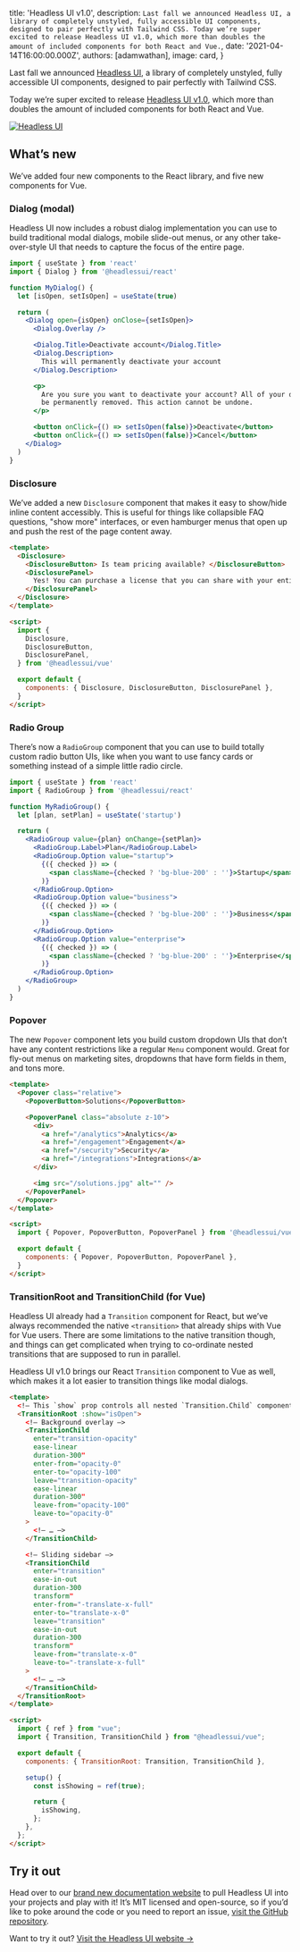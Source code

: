 
  title: 'Headless UI v1.0',
  description: `Last fall we announced Headless UI, a library of completely unstyled, fully accessible UI components, designed to pair perfectly with Tailwind CSS. Today we’re super excited to release Headless UI v1.0, which more than doubles the amount of included components for both React and Vue.`,
  date: '2021-04-14T16:00:00.000Z',
  authors: [adamwathan],
  image: card,
}

Last fall we announced [Headless UI](https://blog.tailwindcss.com/headless-ui-unstyled-accessible-ui-components), a library of completely unstyled, fully accessible UI components, designed to pair perfectly with Tailwind CSS.

Today we’re super excited to release [Headless UI v1.0](https://headlessui.dev), which more than doubles the amount of included components for both React and Vue.

<!--more-->

<a href="https://headlessui.dev">
  <img src={card} alt="Headless UI" />
</a>

## What’s new

We’ve added four new components to the React library, and five new components for Vue.

### Dialog (modal)

Headless UI now includes a robust dialog implementation you can use to build traditional modal dialogs, mobile slide-out menus, or any other take-over-style UI that needs to capture the focus of the entire page.

```jsx
import { useState } from 'react'
import { Dialog } from '@headlessui/react'

function MyDialog() {
  let [isOpen, setIsOpen] = useState(true)

  return (
    <Dialog open={isOpen} onClose={setIsOpen}>
      <Dialog.Overlay />

      <Dialog.Title>Deactivate account</Dialog.Title>
      <Dialog.Description>
        This will permanently deactivate your account
      </Dialog.Description>

      <p>
        Are you sure you want to deactivate your account? All of your data will
        be permanently removed. This action cannot be undone.
      </p>

      <button onClick={() => setIsOpen(false)}>Deactivate</button>
      <button onClick={() => setIsOpen(false)}>Cancel</button>
    </Dialog>
  )
}
```

### Disclosure

We’ve added a new `Disclosure` component that makes it easy to show/hide inline content accessibly. This is useful for things like collapsible FAQ questions, "show more" interfaces, or even hamburger menus that open up and push the rest of the page content away.

```html
<template>
  <Disclosure>
    <DisclosureButton> Is team pricing available? </DisclosureButton>
    <DisclosurePanel>
      Yes! You can purchase a license that you can share with your entire team.
    </DisclosurePanel>
  </Disclosure>
</template>

<script>
  import {
    Disclosure,
    DisclosureButton,
    DisclosurePanel,
  } from '@headlessui/vue'

  export default {
    components: { Disclosure, DisclosureButton, DisclosurePanel },
  }
</script>
```

### Radio Group

There’s now a `RadioGroup` component that you can use to build totally custom radio button UIs, like when you want to use fancy cards or something instead of a simple little radio circle.

```jsx
import { useState } from 'react'
import { RadioGroup } from '@headlessui/react'

function MyRadioGroup() {
  let [plan, setPlan] = useState('startup')

  return (
    <RadioGroup value={plan} onChange={setPlan}>
      <RadioGroup.Label>Plan</RadioGroup.Label>
      <RadioGroup.Option value="startup">
        {({ checked }) => (
          <span className={checked ? 'bg-blue-200' : ''}>Startup</span>
        )}
      </RadioGroup.Option>
      <RadioGroup.Option value="business">
        {({ checked }) => (
          <span className={checked ? 'bg-blue-200' : ''}>Business</span>
        )}
      </RadioGroup.Option>
      <RadioGroup.Option value="enterprise">
        {({ checked }) => (
          <span className={checked ? 'bg-blue-200' : ''}>Enterprise</span>
        )}
      </RadioGroup.Option>
    </RadioGroup>
  )
}
```

### Popover

The new `Popover` component lets you build custom dropdown UIs that don’t have any content restrictions like a regular `Menu` component would. Great for fly-out menus on marketing sites, dropdowns that have form fields in them, and tons more.

```html
<template>
  <Popover class="relative">
    <PopoverButton>Solutions</PopoverButton>

    <PopoverPanel class="absolute z-10">
      <div>
        <a href="/analytics">Analytics</a>
        <a href="/engagement">Engagement</a>
        <a href="/security">Security</a>
        <a href="/integrations">Integrations</a>
      </div>

      <img src="/solutions.jpg" alt="" />
    </PopoverPanel>
  </Popover>
</template>

<script>
  import { Popover, PopoverButton, PopoverPanel } from '@headlessui/vue'

  export default {
    components: { Popover, PopoverButton, PopoverPanel },
  }
</script>
```

### TransitionRoot and TransitionChild (for Vue)

Headless UI already had a `Transition` component for React, but we’ve always recommended the native `<transition>` that already ships with Vue for Vue users. There are some limitations to the native transition though, and things can get complicated when trying to co-ordinate nested transitions that are supposed to run in parallel.

Headless UI v1.0 brings our React `Transition` component to Vue as well, which makes it a lot easier to transition things like modal dialogs.

```html
<template>
  <!— This `show` prop controls all nested `Transition.Child` components. —>
  <TransitionRoot :show="isOpen">
    <!— Background overlay —>
    <TransitionChild
      enter="transition-opacity"
      ease-linear
      duration-300"
      enter-from="opacity-0"
      enter-to="opacity-100"
      leave="transition-opacity"
      ease-linear
      duration-300"
      leave-from="opacity-100"
      leave-to="opacity-0"
    >
      <!— … —>
    </TransitionChild>

    <!— Sliding sidebar —>
    <TransitionChild
      enter="transition"
      ease-in-out
      duration-300
      transform"
      enter-from="-translate-x-full"
      enter-to="translate-x-0"
      leave="transition"
      ease-in-out
      duration-300
      transform"
      leave-from="translate-x-0"
      leave-to="-translate-x-full"
    >
      <!— … —>
    </TransitionChild>
  </TransitionRoot>
</template>

<script>
  import { ref } from "vue";
  import { Transition, TransitionChild } from "@headlessui/vue";

  export default {
    components: { TransitionRoot: Transition, TransitionChild },

    setup() {
      const isShowing = ref(true);

      return {
        isShowing,
      };
    },
  };
</script>
```

## Try it out

Head over to our [brand new documentation website](https://headlessui.dev) to pull Headless UI into your projects and play with it! It’s MIT licensed and open-source, so if you’d like to poke around the code or you need to report an issue, [visit the GitHub repository](https://github.com/tailwindlabs/headlessui).

<Footer>
  Want to try it out? <a href="https://headlessui.dev">Visit the Headless UI website →</a>
</Footer>
